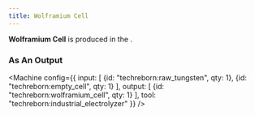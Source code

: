 ```yaml
---
title: Wolframium Cell
---
```


<ItemImage file="wolframium_cell" alt="Wolframium Cell" size="200" />

**Wolframium Cell** is produced in the <McItem slug="techreborn:industrial_electrolyzer" />.

### As An Output

<Machine config={{
  input: [
    {id: "techreborn:raw_tungsten", qty: 1},
    {id: "techreborn:empty_cell", qty: 1}
  ],
  output: [
    {id: "techreborn:wolframium_cell", qty: 1}
  ],
  tool: "techreborn:industrial_electrolyzer"
}} />

